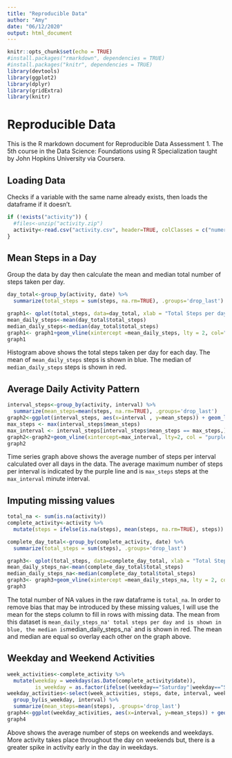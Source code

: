 ```yaml
---
title: "Reproducible Data"
author: "Amy"
date: "06/12/2020"
output: html_document
---
```


```r
knitr::opts_chunk$set(echo = TRUE)
#install.packages("rmarkdown", dependencies = TRUE)
#install.packages("knitr", dependencies = TRUE)
library(devtools)
library(ggplot2)
library(dplyr)
library(gridExtra)
library(knitr)
```

# Reproducible Data

This is the R markdown document for Reproducible Data Assessment 1. The 5th course in the Data Science: Foundations using R Specialization taught by John Hopkins University via Coursera.

## Loading Data
Checks if a variable with the same name already exists, then loads the dataframe if it doesn't.
```r
if (!exists("activity")) {
  #files<-unzip("activity.zip")
  activity<-read.csv("activity.csv", header=TRUE, colClasses = c("numeric", "Date", "numeric"))
}
```

## Mean Steps in a Day
Group the data by day then calculate the mean and median total number of steps taken per day.
```r
day_total<-group_by(activity, date) %>%
  summarize(total_steps = sum(steps, na.rm=TRUE), .groups='drop_last')

graph1<- qplot(total_steps, data=day_total, xlab = "Total Steps per day", ylab = "Frequency", binwidth=range(day_total$total_steps)[2]/20, main = "Total number of steps taken per day") + geom_bar()
mean_daily_steps<-mean(day_total$total_steps)
median_daily_steps<-median(day_total$total_steps)
graph1<- graph1+geom_vline(xintercept =mean_daily_steps, lty = 2, col="blue")+geom_vline(xintercept = median_daily_steps, lty=2, col="red")
graph1
```

Histogram above shows the total steps taken per day for each day. The mean of `mean_daily_steps` steps is shown in blue. The median of `median_daily_steps` steps is shown in red.

## Average Daily Activity Pattern
``` r
interval_steps<-group_by(activity, interval) %>%
  summarize(mean_steps=mean(steps, na.rm=TRUE), .groups='drop_last')
graph2<-ggplot(interval_steps, aes(x=interval , y=mean_steps)) + geom_line() +xlab("Interval (mins)") + ylab("Average steps") + ggtitle("Average number of steps per interval")
max_steps <- max(interval_steps$mean_steps)
max_interval <- interval_steps[interval_steps$mean_steps == max_steps,]$interval
graph2<-graph2+geom_vline(xintercept=max_interval, lty=2, col = "purple")
graph2

```

Time series graph above shows the average number of steps per interval calculated over all days in the data. The average maximum number of steps per interval is indicated by the purple line and is `max_steps` steps at the `max_interval` minute interval.

## Imputing missing values
```r
total_na <- sum(is.na(activity))
complete_activity<-activity %>%
  mutate(steps = ifelse(is.na(steps), mean(steps, na.rm=TRUE), steps))

complete_day_total<-group_by(complete_activity, date) %>%
  summarize(total_steps = sum(steps), .groups='drop_last')

graph3<- qplot(total_steps, data=complete_day_total, xlab = "Total Steps per day", ylab = "Frequency", binwidth=range(complete_day_total$total_steps)[2]/20, main = "Total number of steps taken per day") + geom_bar()
mean_daily_steps_na<-mean(complete_day_total$total_steps)
median_daily_steps_na<-median(complete_day_total$total_steps)
graph3<- graph3+geom_vline(xintercept =mean_daily_steps_na, lty = 2, col="blue", alpha = 0.7)+geom_vline(xintercept = median_daily_steps_na, lty=2, col="red", alpha=0.7)
graph3
```

The total number of NA values in the raw dataframe is `total_na`. In order to remove bias that may be introduced by these missing values, I will use the mean for the steps column to fill in rows with missing data. The mean from this dataset is `mean_daily_steps_na' total steps per day and is shown in blue, the median is `median_daily_steps_na` and is shown in red. The mean and median are equal so overlay each other on the graph above. 

## Weekday and Weekend Activities
```r
week_activities<-complete_activity %>%
  mutate(weekday = weekdays(as.Date(complete_activity$date)), 
         is_weekday = as.factor(ifelse((weekday=="Saturday"|weekday=="Sunday"), "weekend", "weekday")))
weekday_activities<-select(week_activities, steps, date, interval, weekday,is_weekday) %>%
  group_by(is_weekday, interval) %>%
  summarize(mean_steps=mean(steps), .groups='drop_last')
graph4<-ggplot(weekday_activities, aes(x=interval, y=mean_steps)) + geom_line() + facet_grid(rows=vars(is_weekday)) + xlab("Interval (mins)") + ylab("Average number of steps")
graph4
```

Above shows the average number of steps on weekends and weekdays. More activity takes place throughout the day on weekends but, there is a greater spike in activity early in the day in weekdays.

